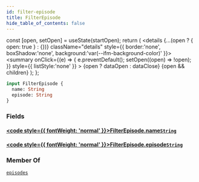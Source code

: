 ```yaml
---
id: filter-episode
title: FilterEpisode
hide_table_of_contents: false
---
```









  const [open, setOpen] = useState(startOpen);
  return (
    <details {...(open ? { open: true } : {})} className="details" style={{ border:'none', boxShadow:'none', background:'var(--ifm-background-color)' }}>
      <summary
        onClick={(e) => {
          e.preventDefault();
          setOpen((open) => !open);
        }}
        style={{ listStyle:'none' }}
      >
      {open ? dataOpen : dataClose}
      </summary>
      {open && children}
    </details>
  );
};











```graphql
input FilterEpisode {
  name: String
  episode: String
}
```




### Fields

#### [<code style={{ fontWeight: 'normal' }}>FilterEpisode.<b>name</b></code>](#)<Bullet />[`String`](/scalars/string) <Badge class="badge badge--secondary" text="scalar"/> 
> 
> 
> 
> 

#### [<code style={{ fontWeight: 'normal' }}>FilterEpisode.<b>episode</b></code>](#)<Bullet />[`String`](/scalars/string) <Badge class="badge badge--secondary" text="scalar"/> 
> 
> 
> 
> 



### Member Of

[`episodes`](/queries/episodes)  <Badge class="badge badge--secondary" text="query"/>

